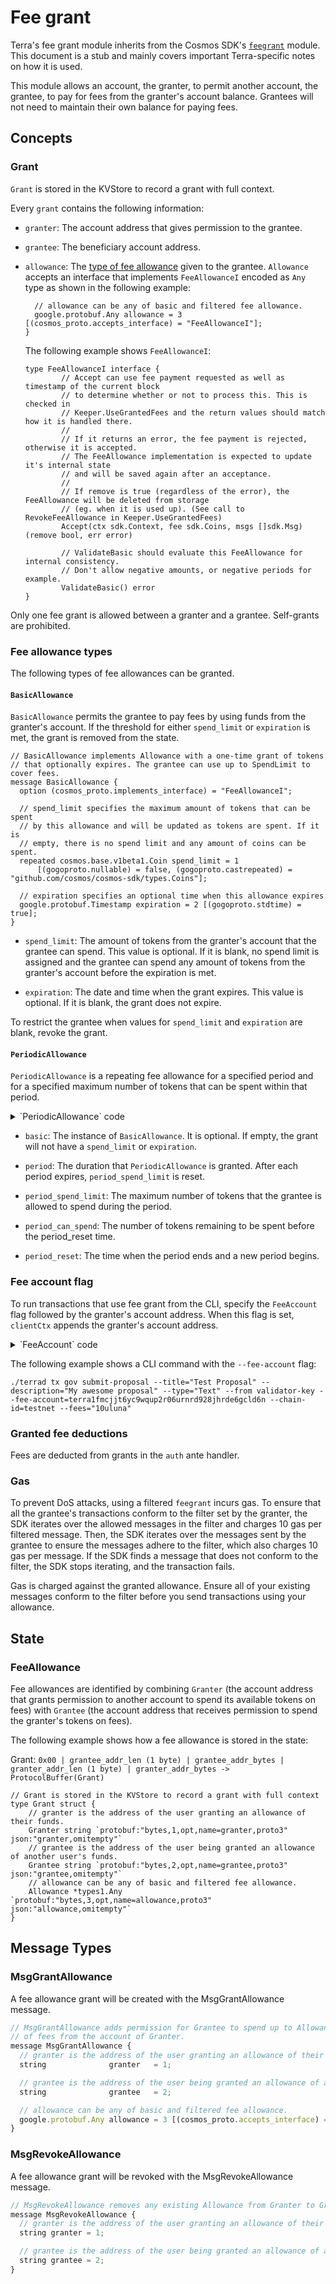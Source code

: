 
# Fee grant

<Admonition type="info" icon="ℹ️">

Terra's fee grant module inherits from the Cosmos SDK's [`feegrant`](https://docs.cosmos.network/master/modules/feegrant/) module. This document is a stub and mainly covers important Terra-specific notes on how it is used.

</Admonition>

This module allows an account, the granter, to permit another account, the grantee, to pay for fees from the granter's account balance. Grantees will not need to maintain their own balance for paying fees.

## Concepts

### Grant

`Grant` is stored in the KVStore to record a grant with full context.

Every `grant` contains the following information:

- `granter`: The account address that gives permission to the grantee.
- `grantee`: The beneficiary account address.
- `allowance`: The [type of fee allowance](#fee-allowance-types) given to the grantee. `Allowance` accepts an interface that implements `FeeAllowanceI` encoded as `Any` type as shown in the following example:

  ```
    // allowance can be any of basic and filtered fee allowance.
    google.protobuf.Any allowance = 3 [(cosmos_proto.accepts_interface) = "FeeAllowanceI"];
  }
  ```

  The following example shows `FeeAllowanceI`:

  ```
  type FeeAllowanceI interface {
          // Accept can use fee payment requested as well as timestamp of the current block
          // to determine whether or not to process this. This is checked in
          // Keeper.UseGrantedFees and the return values should match how it is handled there.
          //
          // If it returns an error, the fee payment is rejected, otherwise it is accepted.
          // The FeeAllowance implementation is expected to update it's internal state
          // and will be saved again after an acceptance.
          //
          // If remove is true (regardless of the error), the FeeAllowance will be deleted from storage
          // (eg. when it is used up). (See call to RevokeFeeAllowance in Keeper.UseGrantedFees)
          Accept(ctx sdk.Context, fee sdk.Coins, msgs []sdk.Msg) (remove bool, err error)

          // ValidateBasic should evaluate this FeeAllowance for internal consistency.
          // Don't allow negative amounts, or negative periods for example.
          ValidateBasic() error
  }
  ```

Only one fee grant is allowed between a granter and a grantee. Self-grants are prohibited.

### Fee allowance types

The following types of fee allowances can be granted.

#### `BasicAllowance`

`BasicAllowance` permits the grantee to pay fees by using funds from the granter's account. If the threshold for either `spend_limit` or `expiration` is met, the grant is removed from the state.

```
// BasicAllowance implements Allowance with a one-time grant of tokens
// that optionally expires. The grantee can use up to SpendLimit to cover fees.
message BasicAllowance {
  option (cosmos_proto.implements_interface) = "FeeAllowanceI";

  // spend_limit specifies the maximum amount of tokens that can be spent
  // by this allowance and will be updated as tokens are spent. If it is
  // empty, there is no spend limit and any amount of coins can be spent.
  repeated cosmos.base.v1beta1.Coin spend_limit = 1
      [(gogoproto.nullable) = false, (gogoproto.castrepeated) = "github.com/cosmos/cosmos-sdk/types.Coins"];

  // expiration specifies an optional time when this allowance expires
  google.protobuf.Timestamp expiration = 2 [(gogoproto.stdtime) = true];
}
```

- `spend_limit`: The amount of tokens from the granter's account that the grantee can spend. This value is optional. If it is blank, no spend limit is assigned and the grantee can spend any amount of tokens from the granter's account before the expiration is met.

- `expiration`: The date and time when the grant expires. This value is optional. If it is blank, the grant does not expire.

To restrict the grantee when values for `spend_limit` and `expiration` are blank, revoke the grant.

#### `PeriodicAllowance`

`PeriodicAllowance` is a repeating fee allowance for a specified period and for a specified maximum number of tokens that can be spent within that period.

<details> 
<summary> `PeriodicAllowance` code </summary>
<p>

```
// PeriodicAllowance extends Allowance to allow for both a maximum cap
// as well as a limit per time period.
message PeriodicAllowance {
  option (cosmos_proto.implements_interface) = "FeeAllowanceI";

  // basic specifies a struct of `BasicAllowance`
  BasicAllowance basic = 1 [(gogoproto.nullable) = false];

  // period specifies the time duration in which period_spend_limit coins can
  // be spent before that allowance is reset
  google.protobuf.Duration period = 2 [(gogoproto.stdduration) = true, (gogoproto.nullable) = false];

  // period_spend_limit specifies the maximum number of coins that can be spent
  // in the period
  repeated cosmos.base.v1beta1.Coin period_spend_limit = 3
      [(gogoproto.nullable) = false, (gogoproto.castrepeated) = "github.com/cosmos/cosmos-sdk/types.Coins"];

  // period_can_spend is the number of coins left to be spent before the period_reset time
  repeated cosmos.base.v1beta1.Coin period_can_spend = 4
      [(gogoproto.nullable) = false, (gogoproto.castrepeated) = "github.com/cosmos/cosmos-sdk/types.Coins"];

  // period_reset is the time at which this period resets and a new one begins,
  // it is calculated from the start time of the first transaction after the
  // last period ended
  google.protobuf.Timestamp period_reset = 5 [(gogoproto.stdtime) = true, (gogoproto.nullable) = false];
}

// AllowedMsgAllowance creates allowance only for specified message types.
message AllowedMsgAllowance {
  option (gogoproto.goproto_getters)         = false;
  option (cosmos_proto.implements_interface) = "FeeAllowanceI";

  // allowance can be any of basic and filtered fee allowance.
  google.protobuf.Any allowance = 1 [(cosmos_proto.accepts_interface) = "FeeAllowanceI"];

  // allowed_messages are the messages for which the grantee has the access.
  repeated string allowed_messages = 2;
}

// Grant is stored in the KVStore to record a grant with full context
message Grant {
  // granter is the address of the user granting an allowance of their funds.
  string              granter   = 1;

  // grantee is the address of the user being granted an allowance of another user's funds.
  string              grantee   = 2;

```

</p>
</details>

- `basic`: The instance of `BasicAllowance`.  It is optional. If empty, the grant will not have a `spend_limit` or `expiration`.

- `period`: The duration that `PeriodicAllowance` is granted. After each period expires, `period_spend_limit` is reset.

- `period_spend_limit`: The maximum number of tokens that the grantee is allowed to spend during the period.

- `period_can_spend`: The number of tokens remaining to be spent before the period_reset time.

- `period_reset`: The time when the period ends and a new period begins.

### Fee account flag

To run transactions that use fee grant from the CLI, specify the `FeeAccount` flag followed by the granter's account address. When this flag is set, `clientCtx` appends the granter's account address.

<details> 
<summary> `FeeAccount` code </summary>
<p>

```
if clientCtx.FeeGranter == nil || flagSet.Changed(flags.FlagFeeAccount) {
  granter, _ := flagSet.GetString(flags.FlagFeeAccount)

  if granter != "" {
    granterAcc, err := sdk.AccAddressFromBech32(granter)
    if err != nil {
      return clientCtx, err
    }

    clientCtx = clientCtx.WithFeeGranterAddress(granterAcc)
  }
}
```

```
package tx

import (
	"bufio"
	"errors"
	"fmt"
	"net/http"
	"os"

	"github.com/spf13/pflag"

	"github.com/cosmos/cosmos-sdk/client"
	"github.com/cosmos/cosmos-sdk/client/flags"
	"github.com/cosmos/cosmos-sdk/client/input"
	"github.com/cosmos/cosmos-sdk/crypto/keys/secp256k1"
	cryptotypes "github.com/cosmos/cosmos-sdk/crypto/types"
	sdk "github.com/cosmos/cosmos-sdk/types"
	sdkerrors "github.com/cosmos/cosmos-sdk/types/errors"
	"github.com/cosmos/cosmos-sdk/types/rest"
	"github.com/cosmos/cosmos-sdk/types/tx"
	"github.com/cosmos/cosmos-sdk/types/tx/signing"
	authsigning "github.com/cosmos/cosmos-sdk/x/auth/signing"
	authtx "github.com/cosmos/cosmos-sdk/x/auth/tx"
)

// GenerateOrBroadcastTxCLI will either generate and print an unsigned transaction
// or sign it and broadcast it returning an error upon failure.
func GenerateOrBroadcastTxCLI(clientCtx client.Context, flagSet *pflag.FlagSet, msgs ...sdk.Msg) error {
	txf := NewFactoryCLI(clientCtx, flagSet)
	return GenerateOrBroadcastTxWithFactory(clientCtx, txf, msgs...)
}

// GenerateOrBroadcastTxWithFactory will either generate and print an unsigned transaction
// or sign it and broadcast it returning an error upon failure.
func GenerateOrBroadcastTxWithFactory(clientCtx client.Context, txf Factory, msgs ...sdk.Msg) error {
	if clientCtx.GenerateOnly {
		return GenerateTx(clientCtx, txf, msgs...)
	}

	return BroadcastTx(clientCtx, txf, msgs...)
}

// GenerateTx will generate an unsigned transaction and print it to the writer
// specified by ctx.Output. If simulation was requested, the gas will be
// simulated and also printed to the same writer before the transaction is
// printed.
func GenerateTx(clientCtx client.Context, txf Factory, msgs ...sdk.Msg) error {
	if txf.SimulateAndExecute() {
		if clientCtx.Offline {
			return errors.New("cannot estimate gas in offline mode")
		}

		_, adjusted, err := CalculateGas(clientCtx.QueryWithData, txf, msgs...)
		if err != nil {
			return err
		}

		txf = txf.WithGas(adjusted)
		_, _ = fmt.Fprintf(os.Stderr, "%s\n", GasEstimateResponse{GasEstimate: txf.Gas()})
	}

	tx, err := BuildUnsignedTx(txf, msgs...)
	if err != nil {
		return err
	}

	json, err := clientCtx.TxConfig.TxJSONEncoder()(tx.GetTx())
	if err != nil {
		return err
	}

	return clientCtx.PrintString(fmt.Sprintf("%s\n", json))
}

// BroadcastTx attempts to generate, sign, and broadcast a transaction with the
// given set of messages. It will also simulate gas requirements if necessary.
// It will return an error upon failure.
func BroadcastTx(clientCtx client.Context, txf Factory, msgs ...sdk.Msg) error {
	txf, err := PrepareFactory(clientCtx, txf)
	if err != nil {
		return err
	}

	if txf.SimulateAndExecute() || clientCtx.Simulate {
		_, adjusted, err := CalculateGas(clientCtx.QueryWithData, txf, msgs...)
		if err != nil {
			return err
		}

		txf = txf.WithGas(adjusted)
		_, _ = fmt.Fprintf(os.Stderr, "%s\n", GasEstimateResponse{GasEstimate: txf.Gas()})
	}

	if clientCtx.Simulate {
		return nil
	}

	tx, err := BuildUnsignedTx(txf, msgs...)
	if err != nil {
		return err
	}

	if !clientCtx.SkipConfirm {
		out, err := clientCtx.TxConfig.TxJSONEncoder()(tx.GetTx())
		if err != nil {
			return err
		}

		_, _ = fmt.Fprintf(os.Stderr, "%s\n\n", out)

		buf := bufio.NewReader(os.Stdin)
		ok, err := input.GetConfirmation("confirm transaction before signing and broadcasting", buf, os.Stderr)

		if err != nil || !ok {
			_, _ = fmt.Fprintf(os.Stderr, "%s\n", "cancelled transaction")
			return err
		}
	}

	tx.SetFeeGranter(clientCtx.GetFeeGranterAddress())
	err = Sign(txf, clientCtx.GetFromName(), tx, true)
	if err != nil {
		return err
	}

	txBytes, err := clientCtx.TxConfig.TxEncoder()(tx.GetTx())
	if err != nil {
		return err
	}

	// broadcast to a Tendermint node
	res, err := clientCtx.BroadcastTx(txBytes)
	if err != nil {
		return err
	}

	return clientCtx.PrintProto(res)
}

// WriteGeneratedTxResponse writes a generated unsigned transaction to the
// provided http.ResponseWriter. It will simulate gas costs if requested by the
// BaseReq. Upon any error, the error will be written to the http.ResponseWriter.
// Note that this function returns the legacy StdTx Amino JSON format for compatibility
// with legacy clients.
func WriteGeneratedTxResponse(
	ctx client.Context, w http.ResponseWriter, br rest.BaseReq, msgs ...sdk.Msg,
) {
	gasAdj, ok := rest.ParseFloat64OrReturnBadRequest(w, br.GasAdjustment, flags.DefaultGasAdjustment)
	if !ok {
		return
	}

	gasSetting, err := flags.ParseGasSetting(br.Gas)
	if rest.CheckBadRequestError(w, err) {
		return
	}

	txf := Factory{fees: br.Fees, gasPrices: br.GasPrices}.
		WithAccountNumber(br.AccountNumber).
		WithSequence(br.Sequence).
		WithGas(gasSetting.Gas).
		WithGasAdjustment(gasAdj).
		WithMemo(br.Memo).
		WithChainID(br.ChainID).
		WithSimulateAndExecute(br.Simulate).
		WithTxConfig(ctx.TxConfig).
		WithTimeoutHeight(br.TimeoutHeight)

	if br.Simulate || gasSetting.Simulate {
		if gasAdj < 0 {
			rest.WriteErrorResponse(w, http.StatusBadRequest, sdkerrors.ErrorInvalidGasAdjustment.Error())
			return
		}

		_, adjusted, err := CalculateGas(ctx.QueryWithData, txf, msgs...)
		if rest.CheckInternalServerError(w, err) {
			return
		}

		txf = txf.WithGas(adjusted)

		if br.Simulate {
			rest.WriteSimulationResponse(w, ctx.LegacyAmino, txf.Gas())
			return
		}
	}

	tx, err := BuildUnsignedTx(txf, msgs...)
	if rest.CheckBadRequestError(w, err) {
		return
	}

	stdTx, err := ConvertTxToStdTx(ctx.LegacyAmino, tx.GetTx())
	if rest.CheckInternalServerError(w, err) {
		return
	}

	output, err := ctx.LegacyAmino.MarshalJSON(stdTx)
	if rest.CheckInternalServerError(w, err) {
		return
	}

	w.Header().Set("Content-Type", "application/json")
	w.WriteHeader(http.StatusOK)
	_, _ = w.Write(output)
}

// BuildUnsignedTx builds a transaction to be signed given a set of messages. The
// transaction is initially created via the provided factory's generator. Once
// created, the fee, memo, and messages are set.
func BuildUnsignedTx(txf Factory, msgs ...sdk.Msg) (client.TxBuilder, error) {
	if txf.chainID == "" {
		return nil, fmt.Errorf("chain ID required but not specified")
	}

	fees := txf.fees

	if !txf.gasPrices.IsZero() {
		if !fees.IsZero() {
			return nil, errors.New("cannot provide both fees and gas prices")
		}

		glDec := sdk.NewDec(int64(txf.gas))

		// Derive the fees based on the provided gas prices where
		// fee = ceil(gasPrice * gasLimit).
		fees = make(sdk.Coins, len(txf.gasPrices))

		for i, gp := range txf.gasPrices {
			fee := gp.Amount.Mul(glDec)
			fees[i] = sdk.NewCoin(gp.Denom, fee.Ceil().RoundInt())
		}
	}

	tx := txf.txConfig.NewTxBuilder()

	if err := tx.SetMsgs(msgs...); err != nil {
		return nil, err
	}

	tx.SetMemo(txf.memo)
	tx.SetFeeAmount(fees)
	tx.SetGasLimit(txf.gas)
	tx.SetTimeoutHeight(txf.TimeoutHeight())

	return tx, nil
}

// BuildSimTx creates an unsigned tx with an empty single signature and returns
// the encoded transaction or an error if the unsigned transaction cannot be
// built.
func BuildSimTx(txf Factory, msgs ...sdk.Msg) ([]byte, error) {
	txb, err := BuildUnsignedTx(txf, msgs...)
	if err != nil {
		return nil, err
	}

	// Create an empty signature literal as the ante handler will populate with a
	// sentinel pubkey.
	sig := signing.SignatureV2{
		PubKey: &secp256k1.PubKey{},
		Data: &signing.SingleSignatureData{
			SignMode: txf.signMode,
		},
		Sequence: txf.Sequence(),
	}
	if err := txb.SetSignatures(sig); err != nil {
		return nil, err
	}

	protoProvider, ok := txb.(authtx.ProtoTxProvider)
	if !ok {
		return nil, fmt.Errorf("cannot simulate amino tx")
	}
	simReq := tx.SimulateRequest{Tx: protoProvider.GetProtoTx()}

	return simReq.Marshal()
}

// CalculateGas simulates the execution of a transaction and returns the
// simulation response obtained by the query and the adjusted gas amount.
func CalculateGas(
	queryFunc func(string, []byte) ([]byte, int64, error), txf Factory, msgs ...sdk.Msg,
) (tx.SimulateResponse, uint64, error) {
	txBytes, err := BuildSimTx(txf, msgs...)
	if err != nil {
		return tx.SimulateResponse{}, 0, err
	}

	// TODO This should use the generated tx service Client.
	// https://github.com/cosmos/cosmos-sdk/issues/7726
	bz, _, err := queryFunc("/cosmos.tx.v1beta1.Service/Simulate", txBytes)
	if err != nil {
		return tx.SimulateResponse{}, 0, err
	}

	var simRes tx.SimulateResponse

	if err := simRes.Unmarshal(bz); err != nil {
		return tx.SimulateResponse{}, 0, err
	}

	return simRes, uint64(txf.GasAdjustment() * float64(simRes.GasInfo.GasUsed)), nil
}

// PrepareFactory ensures the account defined by ctx.GetFromAddress() exists and
// if the account number and/or the account sequence number are zero (not set),
// they will be queried for and set on the provided Factory. A new Factory with
// the updated fields will be returned.
func PrepareFactory(clientCtx client.Context, txf Factory) (Factory, error) {
	from := clientCtx.GetFromAddress()

	if err := txf.accountRetriever.EnsureExists(clientCtx, from); err != nil {
		return txf, err
	}

	initNum, initSeq := txf.accountNumber, txf.sequence
	if initNum == 0 || initSeq == 0 {
		num, seq, err := txf.accountRetriever.GetAccountNumberSequence(clientCtx, from)
		if err != nil {
			return txf, err
		}

		if initNum == 0 {
			txf = txf.WithAccountNumber(num)
		}

		if initSeq == 0 {
			txf = txf.WithSequence(seq)
		}
	}

	return txf, nil
}

// SignWithPrivKey signs a given tx with the given private key, and returns the
// corresponding SignatureV2 if the signing is successful.
func SignWithPrivKey(
	signMode signing.SignMode, signerData authsigning.SignerData,
	txBuilder client.TxBuilder, priv cryptotypes.PrivKey, txConfig client.TxConfig,
	accSeq uint64,
) (signing.SignatureV2, error) {
	var sigV2 signing.SignatureV2

	// Generate the bytes to be signed.
	signBytes, err := txConfig.SignModeHandler().GetSignBytes(signMode, signerData, txBuilder.GetTx())
	if err != nil {
		return sigV2, err
	}

	// Sign those bytes
	signature, err := priv.Sign(signBytes)
	if err != nil {
		return sigV2, err
	}

	// Construct the SignatureV2 struct
	sigData := signing.SingleSignatureData{
		SignMode:  signMode,
		Signature: signature,
	}

	sigV2 = signing.SignatureV2{
		PubKey:   priv.PubKey(),
		Data:     &sigData,
		Sequence: accSeq,
	}

	return sigV2, nil
}

func checkMultipleSigners(mode signing.SignMode, tx authsigning.Tx) error {
	if mode == signing.SignMode_SIGN_MODE_DIRECT &&
		len(tx.GetSigners()) > 1 {
		return sdkerrors.Wrap(sdkerrors.ErrNotSupported, "Signing in DIRECT mode is only supported for transactions with one signer only")
	}
	return nil
}

// Sign signs a given tx with a named key. The bytes signed over are canonical.
// The resulting signature will be added to the transaction builder overwriting the previous
// ones if overwrite=true (otherwise, the signature will be appended).
// Signing a transaction with mutltiple signers in the DIRECT mode is not supprted and will
// return an error.
// An error is returned upon failure.
func Sign(txf Factory, name string, txBuilder client.TxBuilder, overwriteSig bool) error {
	if txf.keybase == nil {
		return errors.New("keybase must be set prior to signing a transaction")
	}

	signMode := txf.signMode
	if signMode == signing.SignMode_SIGN_MODE_UNSPECIFIED {
		// use the SignModeHandler's default mode if unspecified
		signMode = txf.txConfig.SignModeHandler().DefaultMode()
	}
	if err := checkMultipleSigners(signMode, txBuilder.GetTx()); err != nil {
		return err
	}

	key, err := txf.keybase.Key(name)
	if err != nil {
		return err
	}
	pubKey := key.GetPubKey()
	signerData := authsigning.SignerData{
		ChainID:       txf.chainID,
		AccountNumber: txf.accountNumber,
		Sequence:      txf.sequence,
	}

	// For SIGN_MODE_DIRECT, calling SetSignatures calls setSignerInfos on
	// TxBuilder under the hood, and SignerInfos is needed to generate the
	// sign bytes. This is the reason for setting SetSignatures here, with a
	// nil signature.
	//
	// Note: this line is not needed for SIGN_MODE_LEGACY_AMINO, but providing it
	// also doesn't affect its generated sign bytes, so for the sake of simplicity,
	// it is placed here.
	sigData := signing.SingleSignatureData{
		SignMode:  signMode,
		Signature: nil,
	}
	sig := signing.SignatureV2{
		PubKey:   pubKey,
		Data:     &sigData,
		Sequence: txf.Sequence(),
	}
	var prevSignatures []signing.SignatureV2
	if !overwriteSig {
		prevSignatures, err = txBuilder.GetTx().GetSignaturesV2()
		if err != nil {
			return err
		}
	}
	if err := txBuilder.SetSignatures(sig); err != nil {
		return err
	}

	// Generate the bytes to be signed.
	bytesToSign, err := txf.txConfig.SignModeHandler().GetSignBytes(signMode, signerData, txBuilder.GetTx())
	if err != nil {
		return err
	}

	// Sign those bytes
	sigBytes, _, err := txf.keybase.Sign(name, bytesToSign)
	if err != nil {
		return err
	}

	// Construct the SignatureV2 struct
	sigData = signing.SingleSignatureData{
		SignMode:  signMode,
		Signature: sigBytes,
	}
	sig = signing.SignatureV2{
		PubKey:   pubKey,
		Data:     &sigData,
		Sequence: txf.Sequence(),
	}

	if overwriteSig {
		return txBuilder.SetSignatures(sig)
	}
	prevSignatures = append(prevSignatures, sig)
	return txBuilder.SetSignatures(prevSignatures...)
}

// GasEstimateResponse defines a response definition for tx gas estimation.
type GasEstimateResponse struct {
	GasEstimate uint64 `json:"gas_estimate" yaml:"gas_estimate"`
}

func (gr GasEstimateResponse) String() string {
	return fmt.Sprintf("gas estimate: %d", gr.GasEstimate)
}
```

```
func (w *wrapper) SetFeeGranter(feeGranter sdk.AccAddress) {
	if w.tx.AuthInfo.Fee == nil {
		w.tx.AuthInfo.Fee = &tx.Fee{}
	}

	w.tx.AuthInfo.Fee.Granter = feeGranter.String()

	// set authInfoBz to nil because the cached authInfoBz no longer matches tx.AuthInfo
	w.authInfoBz = nil
}
```

```
// Fee includes the amount of coins paid in fees and the maximum
// gas to be used by the transaction. The ratio yields an effective "gasprice",
// which must be above some miminum to be accepted into the mempool.
message Fee {
  // amount is the amount of coins to be paid as a fee
  repeated cosmos.base.v1beta1.Coin amount = 1
      [(gogoproto.nullable) = false, (gogoproto.castrepeated) = "github.com/cosmos/cosmos-sdk/types.Coins"];

  // gas_limit is the maximum gas that can be used in transaction processing
  // before an out of gas error occurs
  uint64 gas_limit = 2;

  // if unset, the first signer is responsible for paying the fees. If set, the specified account must pay the fees.
  // the payer must be a tx signer (and thus have signed this field in AuthInfo).
  // setting this field does *not* change the ordering of required signers for the transaction.
  string payer = 3;

  // if set, the fee payer (either the first signer or the value of the payer field) requests that a fee grant be used
  // to pay fees instead of the fee payer's own balance. If an appropriate fee grant does not exist or the chain does
  // not support fee grants, this will fail
  string granter = 4;
}
```

</p>
</details>

The following example shows a CLI command with the `--fee-account` flag:

```
./terrad tx gov submit-proposal --title="Test Proposal" --description="My awesome proposal" --type="Text" --from validator-key --fee-account=terra1fmcjjt6yc9wqup2r06urnrd928jhrde6gcld6n --chain-id=testnet --fees="10uluna"
```

### Granted fee deductions

Fees are deducted from grants in the `auth` ante handler.

### Gas

To prevent DoS attacks, using a filtered `feegrant` incurs gas. To ensure that all the grantee's transactions conform to the filter set by the granter, the SDK iterates over the allowed messages in the filter and charges 10 gas per filtered message. Then, the SDK iterates over the messages sent by the grantee to ensure the messages adhere to the filter, which also charges 10 gas per message. If the SDK finds a message that does not conform to the filter, the SDK stops iterating, and the transaction fails.

<Admonition type="caution" icon="☢️">

Gas is charged against the granted allowance. Ensure all of your existing messages conform to the filter before you send transactions using your allowance.

</Admonition>

## State

### FeeAllowance

Fee allowances are identified by combining `Granter` (the account address that grants permission to another account to spend its available tokens on fees) with `Grantee` (the account address that receives permission to spend the granter's tokens on fees).

The following example shows how a fee allowance is stored in the state:

Grant: `0x00 | grantee_addr_len (1 byte) | grantee_addr_bytes | granter_addr_len (1 byte) | granter_addr_bytes -> ProtocolBuffer(Grant)`

```
// Grant is stored in the KVStore to record a grant with full context
type Grant struct {
	// granter is the address of the user granting an allowance of their funds.
	Granter string `protobuf:"bytes,1,opt,name=granter,proto3" json:"granter,omitempty"`
	// grantee is the address of the user being granted an allowance of another user's funds.
	Grantee string `protobuf:"bytes,2,opt,name=grantee,proto3" json:"grantee,omitempty"`
	// allowance can be any of basic and filtered fee allowance.
	Allowance *types1.Any `protobuf:"bytes,3,opt,name=allowance,proto3" json:"allowance,omitempty"`
}
```

## Message Types

### MsgGrantAllowance

A fee allowance grant will be created with the MsgGrantAllowance message.

```js
// MsgGrantAllowance adds permission for Grantee to spend up to Allowance
// of fees from the account of Granter.
message MsgGrantAllowance {
  // granter is the address of the user granting an allowance of their funds.
  string              granter   = 1;

  // grantee is the address of the user being granted an allowance of another user's funds.
  string              grantee   = 2;

  // allowance can be any of basic and filtered fee allowance.
  google.protobuf.Any allowance = 3 [(cosmos_proto.accepts_interface) = "FeeAllowanceI"];
}
```

### MsgRevokeAllowance

A fee allowance grant will be revoked with the MsgRevokeAllowance message.

```js
// MsgRevokeAllowance removes any existing Allowance from Granter to Grantee.
message MsgRevokeAllowance {
  // granter is the address of the user granting an allowance of their funds.
  string granter = 1;

  // grantee is the address of the user being granted an allowance of another user's funds.
  string grantee = 2;
}
```

